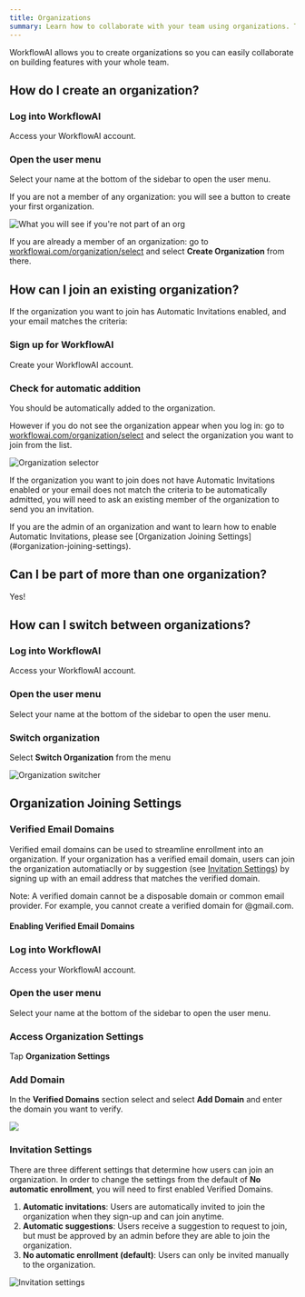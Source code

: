 ```yaml
---
title: Organizations
summary: Learn how to collaborate with your team using organizations. This guide covers creating, joining, and switching between organizations, as well as managing members and join settings.
---
```



WorkflowAI allows you to create organizations so you can easily collaborate on building features with your whole team. 

## How do I create an organization?

<Steps>
<Step>

### Log into WorkflowAI

Access your WorkflowAI account.

</Step>

<Step>

### Open the user menu

Select your name at the bottom of the sidebar to open the user menu.

If you are not a member of any organization: you will see a button to create your first organization.

![What you will see if you're not part of an org](/images/organizations/create-an-org.png)

If you are already a member of an organization: go to [workflowai.com/organization/select](https://workflowai.com/organization/select) and select **Create Organization** from there.

</Step>
</Steps>

## How can I join an existing organization?

If the organization you want to join has Automatic Invitations enabled, and your email matches the criteria:

<Steps>
<Step>

### Sign up for WorkflowAI

Create your WorkflowAI account.

</Step>

<Step>

### Check for automatic addition

You should be automatically added to the organization.

However if you do not see the organization appear when you log in: go to [workflowai.com/organization/select](https://workflowai.com/organization/select) and select the organization you want to join from the list.

![Organization selector](/images/organizations/select-an-org.png)

</Step>
</Steps>

If the organization you want to join does not have Automatic Invitations enabled or your email does not match the criteria to be automatically admitted, you will need to ask an existing member of the organization to send you an invitation.

<Callout type="info">
If you are the admin of an organization and want to learn how to enable Automatic Invitations, please see [Organization Joining Settings](#organization-joining-settings).
</Callout>

## Can I be part of more than one organization?

Yes!

## How can I switch between organizations?

<Steps>
<Step>

### Log into WorkflowAI

Access your WorkflowAI account.

</Step>

<Step>

### Open the user menu

Select your name at the bottom of the sidebar to open the user menu.

</Step>

<Step>

### Switch organization

Select **Switch Organization** from the menu

![Organization switcher](/images/organizations/switch-org.png)

</Step>
</Steps>

## Organization Joining Settings 

### Verified Email Domains

Verified email domains can be used to streamline enrollment into an organization. If your organization has a verified email domain, users can join the organization automatiaclly or by suggestion (see [Invitation Settings](#invitation-settings)) by signing up with an email address that matches the verified domain.

Note: A verified domain cannot be a disposable domain or common email provider. For example, you cannot create a verified domain for @gmail.com.

#### Enabling Verified Email Domains

<Steps>
<Step>

### Log into WorkflowAI

Access your WorkflowAI account.

</Step>

<Step>

### Open the user menu

Select your name at the bottom of the sidebar to open the user menu.

</Step>

<Step>

### Access Organization Settings

Tap **Organization Settings**

</Step>

<Step>

### Add Domain

In the **Verified Domains** section select and select **Add Domain** and enter the domain you want to verify.

![](/images/organizations/verify-domain.png)

</Step>
</Steps>

### Invitation Settings

There are three different settings that determine how users can join an organization. In order to change the settings from the default of **No automatic enrollment**, you will need to first enabled Verified Domains.

1. **Automatic invitations**: Users are automatically invited to join the organization when they sign-up and can join anytime.
2. **Automatic suggestions**: Users receive a suggestion to request to join, but must be approved by an admin before they are able to join the organization.
3. **No automatic enrollment (default)**: Users can only be invited manually to the organization.

![Invitation settings](/images/organizations/invitation-settings.png)
